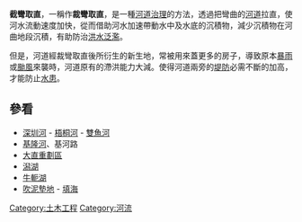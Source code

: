 {{article issues
|
{{Expand|time=2011-03-04T10:06:53+00:00}}
{{Expert|time=2011-03-04T10:06:53+00:00}}
{{Unreferenced|time=2011-03-04T10:06:53+00:00}}
}}
'''截彎取直'''，一稱作'''裁彎取直'''，是一種[[河道治理|河道治理]]的方法，透過把彎曲的[[河道|河道]]拉直，使河水流動速度加快，從而借助河水加速帶動水中及水底的沉積物，減少沉積物在河曲地段沉積，有助防治[[洪澇|洪水泛濫]]。

但是，河道經裁彎取直後所衍生的新生地，常被用來蓋更多的房子，導致原本[[暴雨|暴雨]]或[[颱風|颱風]]來襲時，河道原有的滯洪能力大減。使得河道兩旁的[[堤防|堤防]]必需不斷的加高，才能防止[[水患|水患]]。

== 參看 ==
* [[深圳河|深圳河]] - [[梧桐河|梧桐河]] - [[雙魚河|雙魚河]]
* [[基隆河|基隆河]]、基河路
* [[大直|大直重劃區]]
* [[潟湖|潟湖]]
* [[牛軛湖|牛軛湖]]
* [[吹泥墊地|吹泥墊地]] - [[填海|填海]]

[[Category:土木工程|Category:土木工程]]
[[Category:河流|Category:河流]]